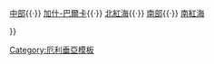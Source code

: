 {{Navbox
|name  = 厄利垂亞行政區劃
|title = [[厄利垂亞]][[厄利垂亞行政區劃|行政區劃]]
|image = [[Image:Flag of Eritrea.svg|50px|Flag of Eritrea]]
|list1 = <div>
[[安塞巴區|安塞巴]]{{·}} [[中部區_(厄立特里亞)|中部]]{{·}} [[加什-巴爾卡區|加什-巴爾卡]]{{·}} [[北紅海區|北紅海]]{{·}} [[南部區_(厄立特里亞)|南部]]{{·}} [[南紅海區|南紅海]]
</div>
}}<noinclude>[[Category:厄利垂亞模板]]

</noinclude>